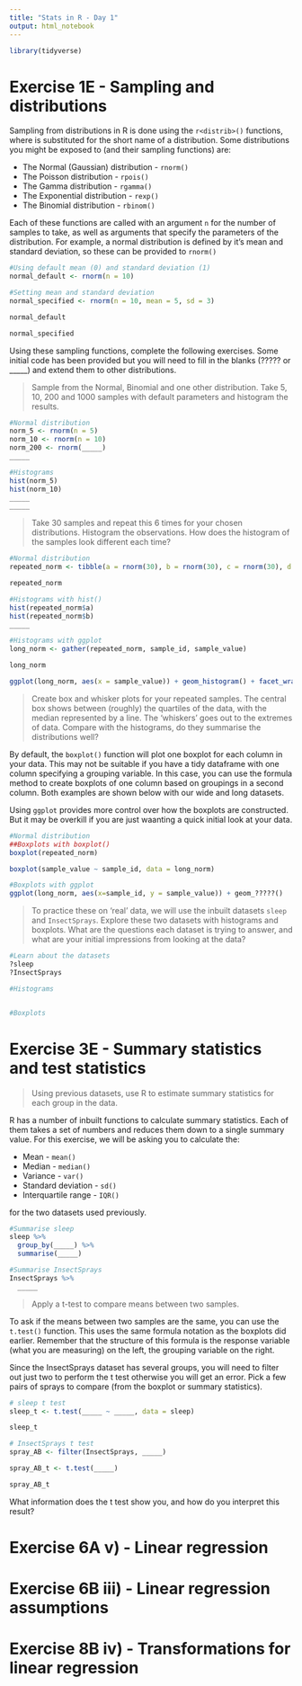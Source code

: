 ```yaml
---
title: "Stats in R - Day 1"
output: html_notebook
---
```


```r
library(tidyverse)
```


# Exercise 1E - Sampling and distributions

Sampling from distributions in R is done using the `r<distrib>()` functions, where <distrib> is substituted for the short name of a distribution. Some distributions you might be exposed to (and their sampling functions) are:

* The Normal (Gaussian) distribution - `rnorm()`
* The Poisson distribution - `rpois()`
* The Gamma distribution - `rgamma()`
* The Exponential distribution - `rexp()`
* The Binomial distribution - `rbinom()`

Each of these functions are called with an argument `n` for the number of samples to take, as well as arguments that specify the parameters of the distribution. For example, a normal distribution is defined by it's mean and standard deviation, so these can be provided to `rnorm()`

```r
#Using default mean (0) and standard deviation (1)
normal_default <- rnorm(n = 10)

#Setting mean and standard deviation
normal_specified <- rnorm(n = 10, mean = 5, sd = 3)

normal_default

normal_specified
```

Using these sampling functions, complete the following exercises. Some initial code has been provided but you will need to fill in the blanks (????? or _____) and extend them to other distributions.

>Sample from the Normal, Binomial and one other distribution.  Take 5, 10, 200 and 1000 samples with default parameters and histogram the results.   

```r
#Normal distribution
norm_5 <- rnorm(n = 5)
norm_10 <- rnorm(n = 10)
norm_200 <- rnorm(_____)
_____

#Histograms
hist(norm_5)
hist(norm_10)
_____
_____
```

> Take 30 samples and repeat this 6 times for your chosen distributions. Histogram the observations. How does the histogram of the samples look different each time?

```r
#Normal distribution
repeated_norm <- tibble(a = rnorm(30), b = rnorm(30), c = rnorm(30), d = rnorm(30), e = rnorm(30), f = rnorm(30))

repeated_norm

#Histograms with hist()
hist(repeated_norm$a)
hist(repeated_norm$b)
_____

#Histograms with ggplot
long_norm <- gather(repeated_norm, sample_id, sample_value)

long_norm

ggplot(long_norm, aes(x = sample_value)) + geom_histogram() + facet_wrap(~ sample_id)
```

> Create box and whisker plots for your repeated samples. The central box shows between (roughly) the quartiles of the data, with the median represented  by a line. The 'whiskers' goes out to the extremes of data. Compare with the histograms, do they summarise the distributions well?

By default, the `boxplot()` function will plot one boxplot for each column in your data. This may not be suitable if you have a tidy dataframe with one column specifying a grouping variable. In this case, you can use the formula method to create boxplots of one column based on groupings in a second column. Both examples are shown below with our wide and long datasets.

Using `ggplot` provides more control over how the boxplots are constructed. But it may be overkill if you are just waanting a quick initial look at your data.

```r
#Normal distribution
##Boxplots with boxplot()
boxplot(repeated_norm)

boxplot(sample_value ~ sample_id, data = long_norm)

#Boxplots with ggplot
ggplot(long_norm, aes(x=sample_id, y = sample_value)) + geom_?????()
```

> To practice these on 'real' data, we will use the inbuilt datasets `sleep` and `InsectSprays`. Explore these two datasets with histograms and boxplots. What are the questions each dataset is trying to answer, and what are your initial impressions from looking at the data?

```r
#Learn about the datasets
?sleep
?InsectSprays

#Histograms


#Boxplots

```

# Exercise 3E - Summary statistics and test statistics

>Using previous datasets, use R to estimate summary statistics for each group in the data.  

R has a number of inbuilt functions to calculate summary statistics. Each of them takes a set of numbers and reduces them down to a single summary value. For this exercise, we will be asking you to calculate the:

* Mean - `mean()`
* Median - `median()`
* Variance - `var()`
* Standard deviation - `sd()`
* Interquartile range - `IQR()`

for the two datasets used previously.

```r
#Summarise sleep
sleep %>% 
  group_by(_____) %>% 
  summarise(_____)

#Summarise InsectSprays
InsectSprays %>% 
  _____
```

>Apply a t-test to compare means between two samples.

To ask if the means between two samples are the same, you can use the `t.test()` function. This uses the same formula notation as the boxplots did earlier. Remember that the structure of this formula is the response variable (what you are measuring) on the left, the grouping variable on the right.

Since the InsectSprays dataset has several groups, you will need to filter out just two to perform the t test otherwise you will get an error. Pick a few pairs of sprays to compare (from the boxplot or summary statistics). 

```r
# sleep t test
sleep_t <- t.test(_____ ~ _____, data = sleep)

sleep_t

# InsectSprays t test
spray_AB <- filter(InsectSprays, _____)

spray_AB_t <- t.test(_____)

spray_AB_t

```

What information does the t test show you, and how do you interpret this result?

# Exercise 6A v) - Linear regression

# Exercise 6B iii) - Linear regression assumptions

# Exercise 8B iv) - Transformations for linear regression